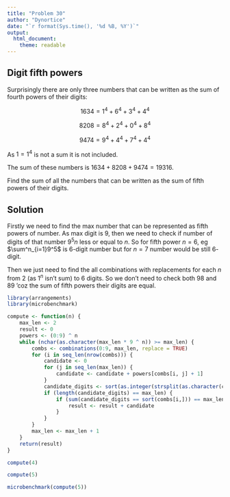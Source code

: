 ```yaml
---
title: "Problem 30"
author: "Dynortice"
date: "`r format(Sys.time(), '%d %B, %Y')`"
output:
  html_document:
    theme: readable
---
```

## Digit fifth powers

Surprisingly there are only three numbers that can be written as the sum of fourth powers of their digits:

$$1634 = 1^4 + 6^4 + 3^4 + 4^4$$

$$8208 = 8^4 + 2^4 + 0^4 + 8^4$$

$$9474 = 9^4 + 4^4 + 7^4 + 4^4$$

As $1 = 1^4$ is not a sum it is not included.

The sum of these numbers is $1634 + 8208 + 9474 = 19316$.

Find the sum of all the numbers that can be written as the sum of fifth powers of their digits.

## Solution

Firstly we need to find the max number that can be represented as fifth powers of number. As max digit is $9$, then we need to check if number of digits of that number $9^5n$ less or equal to $n$. So for fifth power $n = 6$, eg $\sum^n_{i=1}9^5$ is $6$-digit number but for $n = 7$ number would be still $6$-digit.

Then we just need to find the all combinations with replacements for each $n$ from $2$ (as $1^n$ isn't sum) to $6$ digits. So we don't need to check both $98$ and $89$ 'coz the sum of fifth powers their digits are equal.
```r
library(arrangements)
library(microbenchmark)
```
```r
compute <- function(n) {
    max_len <- 2
    result <- 0
    powers <- (0:9) ^ n
    while (nchar(as.character(max_len * 9 ^ n)) >= max_len) {
        combs <- combinations(0:9, max_len, replace = TRUE)
        for (i in seq_len(nrow(combs))) {
            candidate <- 0
            for (j in seq_len(max_len)) {
                candidate <- candidate + powers[combs[i, j] + 1]
            }
            candidate_digits <- sort(as.integer(strsplit(as.character(candidate), NULL)[[1]]))
            if (length(candidate_digits) == max_len) {
                if (sum(candidate_digits == sort(combs[i,])) == max_len) {
                    result <- result + candidate
                }
            }
        }
        max_len <- max_len + 1
    }
    return(result)
}
```
```r
compute(4)
```
```r
compute(5)
```
```r
microbenchmark(compute(5))
```
